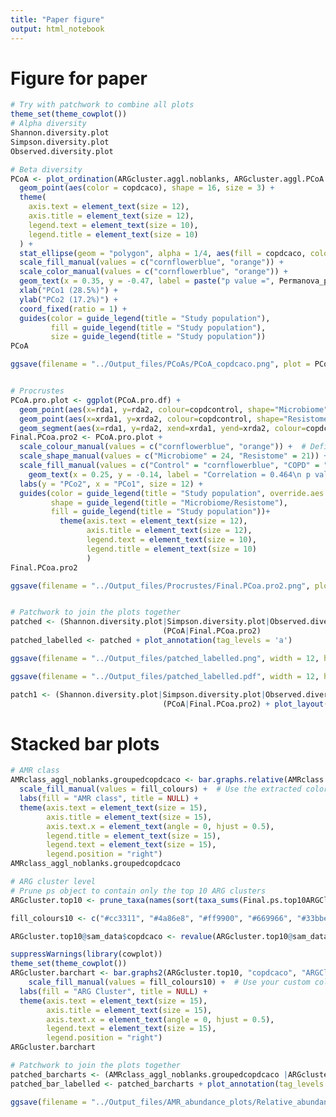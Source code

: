 ```yaml
---
title: "Paper figure"
output: html_notebook
---
```

# Figure for paper
```r
# Try with patchwork to combine all plots
theme_set(theme_cowplot())
# Alpha diversity
Shannon.diversity.plot
Simpson.diversity.plot
Observed.diversity.plot

# Beta diversity
PCoA <- plot_ordination(ARGcluster.aggl.noblanks, ARGcluster.aggl.PCoA.noblanks.ordination) +
  geom_point(aes(color = copdcaco), shape = 16, size = 3) +
  theme(
    axis.text = element_text(size = 12),
    axis.title = element_text(size = 12),
    legend.text = element_text(size = 10),
    legend.title = element_text(size = 10)
  ) +
  stat_ellipse(geom = "polygon", alpha = 1/4, aes(fill = copdcaco, color = copdcaco)) +
  scale_fill_manual(values = c("cornflowerblue", "orange")) +
  scale_color_manual(values = c("cornflowerblue", "orange")) +
  geom_text(x = 0.35, y = -0.47, label = paste("p value =", Permanova_pval_COPDcontrol), size = 4, inherit.aes = FALSE) +
  xlab("PCo1 (28.5%)") +
  ylab("PCo2 (17.2%)") +
  coord_fixed(ratio = 1) +
  guides(color = guide_legend(title = "Study population"),
         fill = guide_legend(title = "Study population"), 
         size = guide_legend(title = "Study population"))
PCoA

ggsave(filename = "../Output_files/PCoAs/PCoA_copdcaco.png", plot = PCoA, width = 8, height = 6, dpi = 1000)


# Procrustes
PCoA.pro.plot <- ggplot(PCoA.pro.df) +
  geom_point(aes(x=rda1, y=rda2, colour=copdcontrol, shape="Microbiome", fill=copdcontrol), size = 3) +
  geom_point(aes(x=xrda1, y=xrda2, colour=copdcontrol, shape="Resistome", fill=copdcontrol), size = 3) +
  geom_segment(aes(x=rda1, y=rda2, xend=xrda1, yend=xrda2, colour=copdcontrol), arrow=arrow(length=unit(0.2, "cm")))
Final.PCoa.pro2 <- PCoA.pro.plot + 
  scale_colour_manual(values = c("cornflowerblue", "orange")) +  # Define the color mapping
  scale_shape_manual(values = c("Microbiome" = 24, "Resistome" = 21)) +  # Define the shape mapping
  scale_fill_manual(values = c("Control" = "cornflowerblue", "COPD" = "orange")) +  # Define the fill mapping
    geom_text(x = 0.25, y = -0.14, label = "Correlation = 0.464\n p value = 1e-04", size=4) +
  labs(y = "PCo2", x = "PCo1", size = 12) +
  guides(color = guide_legend(title = "Study population", override.aes = list(shape = NA)),
         shape = guide_legend(title = "Microbiome/Resistome"),
         fill = guide_legend(title = "Study population"))+ 
           theme(axis.text = element_text(size = 12), 
                 axis.title = element_text(size = 12), 
                 legend.text = element_text(size = 10),
                 legend.title = element_text(size = 10)
                 )
Final.PCoa.pro2

ggsave(filename = "../Output_files/Procrustes/Final.PCoa.pro2.png", plot = Final.PCoa.pro2, width = 8, height = 6, dpi = 1000)


# Patchwork to join the plots together
patched <- (Shannon.diversity.plot|Simpson.diversity.plot|Observed.diversity.plot)/
                                  (PCoA|Final.PCoa.pro2) 
patched_labelled <- patched + plot_annotation(tag_levels = 'a')

ggsave(filename = "../Output_files/patched_labelled.png", width = 12, height = 6, plot = patched_labelled, dpi = 1000)

ggsave(filename = "../Output_files/patched_labelled.pdf", width = 12, height = 6, plot = patched_labelled)

patch1 <- (Shannon.diversity.plot|Simpson.diversity.plot|Observed.diversity.plot)/
                                  (PCoA|Final.PCoa.pro2) + plot_layout(guides = "collect")

```
# Stacked bar plots
```r
# AMR class 
AMRclass_aggl_noblanks.groupedcopdcaco <- bar.graphs.relative(AMRclass.relative.noblanks, "copdcaco", level = "ARG_class")+
  scale_fill_manual(values = fill_colours) +  # Use the extracted colors
  labs(fill = "AMR class", title = NULL) +
  theme(axis.text = element_text(size = 15),
        axis.title = element_text(size = 15),
        axis.text.x = element_text(angle = 0, hjust = 0.5),  
        legend.title = element_text(size = 15),
        legend.text = element_text(size = 15),
        legend.position = "right")
AMRclass_aggl_noblanks.groupedcopdcaco

# ARG cluster level 
# Prune ps object to contain only the top 10 ARG clusters
ARGcluster.top10 <- prune_taxa(names(sort(taxa_sums(Final.ps.top10ARGClusters), decreasing = TRUE))[1:10], Final.ps.top10ARGClusters)

fill_colours10 <- c("#cc3311", "#4a86e8", "#ff9900", "#669966", "#33bbee", "#c77cff", "#bb5566", "#003399", "#ff33cc", "#ffcc00")

ARGcluster.top10@sam_data$copdcaco <- revalue(ARGcluster.top10@sam_data$copdcaco, c("1"="COPD", "0"= "Control"))

suppressWarnings(library(cowplot))
theme_set(theme_cowplot())
ARGcluster.barchart <- bar.graphs2(ARGcluster.top10, "copdcaco", "ARGCluster") +
    scale_fill_manual(values = fill_colours10) +  # Use your custom color palette
  labs(fill = "ARG Cluster", title = NULL) +
  theme(axis.text = element_text(size = 15),
        axis.title = element_text(size = 15),
        axis.text.x = element_text(angle = 0, hjust = 0.5),
        legend.text = element_text(size = 15),
        legend.position = "right") 
ARGcluster.barchart

# Patchwork to join the plots together
patched_barcharts <- (AMRclass_aggl_noblanks.groupedcopdcaco |ARGcluster.barchart)
patched_bar_labelled <- patched_barcharts + plot_annotation(tag_levels = 'a')

ggsave(filename = "../Output_files/AMR_abundance_plots/Relative_abundances/patched_bar_labelled.png", width = 12, height = 6, plot = patched_bar_labelled, dpi = 1000)


```

